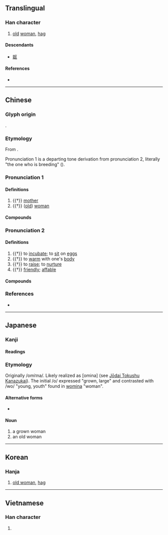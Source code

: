 {{also|妪}}
{{character info/new}}
==Translingual==

===Han character===
{{Han char|rn=38|rad=女|as=11|sn=14|four=41416|canj=VSRR|ids=⿰女區}}

# [[old]] [[woman]], [[hag]]

====Descendants====
* [[妪]]

====References====
* {{Han ref|kx=0269.230|dkj=06640|dj=0537.130|hdz=21076.040|uh=5AD7|ud=23255|bh=B9E1|bd=47585}}

----

==Chinese==
{{zh-forms|s=妪}}

===Glyph origin===
{{Han etym}}
{{Han compound|女|t1=woman|區|ls=psc|c1=s|c2=p}}.

===Etymology===
From {{inh|zh|sit-pro|*ʔu||egg; bird}}.

Pronunciation 1 is a departing tone derivation from pronunciation 2, literally "the one who is breeding" ({{zh-ref|Schuessler, 2007}}).

===Pronunciation 1===
{{zh-pron
|m=yù
|c=jyu2,jyu3
|md=hé̤ṳ
|mn=xm,qz:ù/zz:ì
|mn-t=u2
|w=2y
|mc=y
|oc=y
|cat=n
}}

====Definitions====
{{zh-hanzi}}

# {{†}} [[mother]]
# {{†}} ([[old]]) [[woman]]

====Compounds====
{{zh-der|大巫嫗|老嫗|老嫗能解|乳嫗|假嫗|媒嫗|媼嫗|富嫗|少嫗|山嫗|巫嫗|收生嫗|村嫗|瞽嫗|翁嫗|道嫗|酒嫗|青牛嫗|黃牛嫗}}

===Pronunciation 2===
{{zh-pron
|m=yǔ,yù
|cat=v,a
}}

====Definitions====
{{zh-hanzi}}

# {{†}} {{lb|zh|of birds}} to [[incubate]]; to [[sit]] on [[egg]]s
# {{†}} to [[warm]] with one's [[body]]
# {{†}} to [[raise]]; to [[nurture]]
# {{†}} [[friendly]]; [[affable]]

====Compounds====
{{zh-der|嫗伏|煦嫗|嫗𡟥|嫗拊|嫗育|嫗姁|嫗掩|嫗然|嫗煦|嫗詡|嫗嫗|姁嫗|昫嫗|覆嫗}}

===References===
* {{R:yue:Hanzi}}

----

==Japanese==

===Kanji===
{{ja-kanji|grade=|rs=女11}}

====Readings====
{{ja-readings
|goon=う
|kanon=う
|kanyoon=おう
|kun=おうな-, あたた-める}}

===Etymology===
Originally /omi<small>1</small>na/. Likely realized as [omina] (see [[w:Jōdai Tokushu Kanazukai|Jōdai Tokushu Kanazukai]]). The initial /o/ expressed "grown, large" and contrasted with /wo/ "young, youth" found in [[女|womina]] "woman".

====Alternative forms====
* {{ja-l|𪥽}}

====Noun====
{{ja-noun|おみな}}

# a grown woman
# an old woman

----

==Korean==

===Hanja===
{{ko-hanja|hangeul=구|rv=gu|mr=ku}}

# [[old woman]], [[hag]]

----

==Vietnamese==

===Han character===
{{vi-hantu|[[ẩu]]|rs=女11}}

# {{rfdef|vi|sort=女11}}